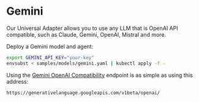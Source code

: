 # Gemini

Our Universal Adapter allows you to use any LLM that is OpenAI API compatible, such as Claude, Gemini, OpenAI, Mistral and more.

Deploy a Gemini model and agent:

```bash
export GEMINI_API_KEY="your-key"
envsubst < samples/models/gemini.yaml | kubectl apply -f -
```

Using the [Gemini OpenAI Compatibility](https://ai.google.dev/gemini-api/docs/openai) endpoint is as simple as using this address:

```
https://generativelanguage.googleapis.com/v1beta/openai/
```

